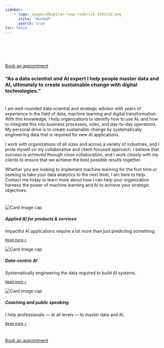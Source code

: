 ```yaml
---
sidebar:
    - logo: images/@kapitan-logo-redbrick-320x132.png
      style: "docked"
      search: true
toc: false
---
```


::: {.container-fluid}
```{=html}
<div class="p-5 mb-4 bg-light rounded-3 bgimg">
  <div class="container-fluid py-5">
    <h1 class="display-5 fw-bold">Looking to do more with data and AI?</h1>
    <a href="src/calendar.html" class="btn btn-primary btn-lg" type="button">Book an appointment</a>
  </div>
</div>

<style type="text/css">
.bgimg {
  background-image: url('images/hero-extended.png');
}
.hero-quote {
  font-family: "Zilla Slab";
  font-color: white;
  color: white;
}

.fw-bold {
  /* font-family: "Zilla Slab Highlight"; */
  font-style: bold !important;
  color: white !important;
}
</style>
```
:::

:::: {.container}
::: {.grid}

:::{.g-col-2}
:::

::: {.g-col-8}
### "As a data scientist and AI expert I help people master data and AI, ultimately to create sustainable change with digital technologies."
:::

::: {.g-col-2}
:::

:::
::::

# 
I am well-rounded data scientist and strategic advisor with years of experience in the field of data, machine learning and digital transformation. With this knowledge, I help organizations to identify how to use AI, and how to integrate this into business processes, roles, and day-to-day operations. My personal drive is to create sustainable change by systematically engineering data that is required for new AI applications.

I work with organizations of all sizes and across a variety of industries, and I pride myself on my collaborative and client-focused approach. I believe that success is achieved through close collaboration, and I work closely with my clients to ensure that we achieve the best possible results together.

Whether you are looking to implement machine learning for the first time or seeking to take your data analytics to the next level, I am here to help. Contact me today to learn more about how I can help your organization harness the power of machine learning and AI to achieve your strategic objectives.

# 
```{=html}
<div class="card-group">
  <div class="card">
    <img class="card-img-top" src="images/mathieu-stern-nDDVQzkc_fc-unsplash.jpg" alt="Card image cap">
    <div class="card-body">
      <h5 class="card-title">Applied AI for products & services</h5>
      <p class="card-text">Impactful AI applications require a lot more than just predicting something.</p>
      <p class="card-text"><small class="text-muted"><a href="src/services/ai-concepting.html">Read more ></a></small></p>
    </div>
  </div>
  <div class="card">
    <img class="card-img-top" src="images/hero-data-centric-ai.jpg" alt="Card image cap">
    <div class="card-body">
      <h5 class="card-title">Data-centric AI</h5>
      <p class="card-text">Systematically engineering the data required to build AI systems.</p>
      <p class="card-text"><small class="text-muted"><a href="src/services/data-centric-ai.html">Read more ></a></small></p>
    </div>
  </div>
  <div class="card">
    <img class="card-img-top" src="images/hero-speaking.png" alt="Card image cap">
    <div class="card-body">
      <h5 class="card-title">Coaching and public speaking</h5>
      <p class="card-text">I help professionals — at all levels — to master data and AI.</p>
      <p class="card-text"><small class="text-muted"><a href="src/services/coaching.html">Read more ></a></small></p>
    </div>
  </div>
</div>
```
#
```{=html}
<a href="src/calendar.html" class="btn btn-primary btn-lg" type="button">Book an appointment</a>
```